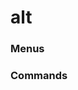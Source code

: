 # alt


### Menus
<ul className="grid grid-cols-1 md:grid-cols-2 lg:grid-cols-3 xl:grid-cols-4 gap-4 -ml-6">
<ReferenceCard
    title="Realestate"
    description="get_estate_sales, get_region_stats, get_towns_sold_prices"
    url="/sdk/reference/alt/realestate"
/>
<ReferenceCard
    title="Oss"
    description="search, summary, ross, history, github_data, _make_request, _retry_session, top"
    url="/sdk/reference/alt/oss"
/>
<ReferenceCard
    title="Covid"
    description="slopes, stat, global_deaths, global_cases, ov"
    url="/sdk/reference/alt/covid"
/>
<ReferenceCard
    title="Companieshouse"
    description="get_company_info, get_officers, get_filing_document, get_search_results, get_charges,..."
    url="/sdk/reference/alt/companieshouse"
/>
</ul>


### Commands
<ul className="grid grid-cols-1 md:grid-cols-2 lg:grid-cols-3 xl:grid-cols-4 gap-4 -ml-6">
<ReferenceCard
    title="Hn"
    description="Get top stories from HackerNews."
    url="/sdk/reference/alt/hn"
    command
/>
</ul>
